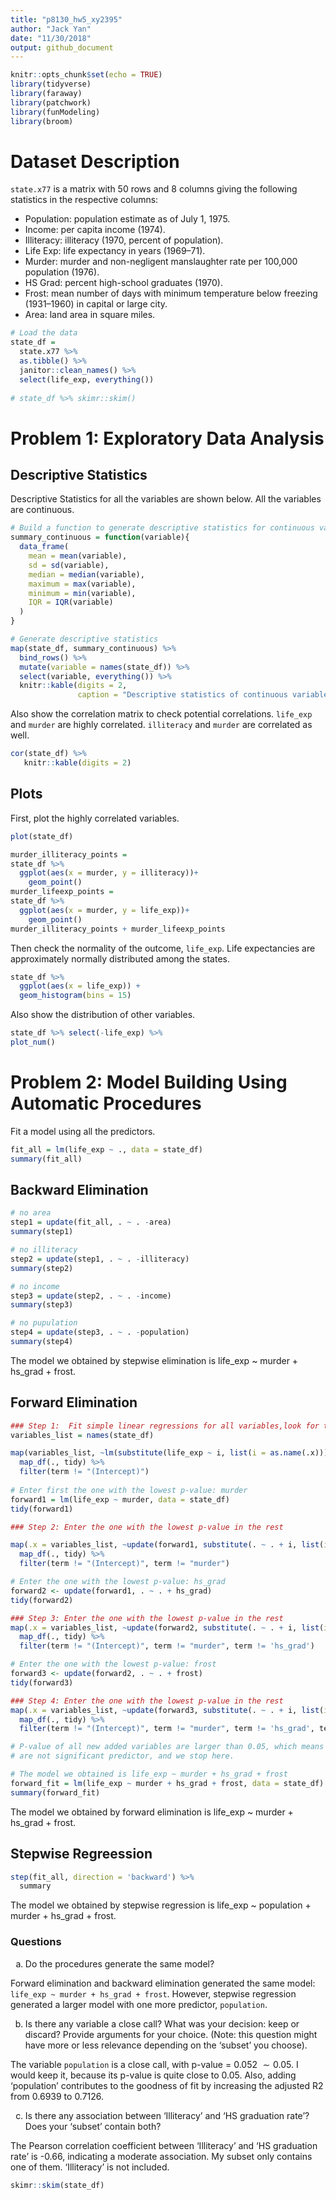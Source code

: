```yaml
---
title: "p8130_hw5_xy2395"
author: "Jack Yan"
date: "11/30/2018"
output: github_document
---
```


```r
knitr::opts_chunk$set(echo = TRUE)
library(tidyverse)
library(faraway) 
library(patchwork)
library(funModeling)
library(broom)
```

# Dataset Description

`state.x77` is a matrix with 50 rows and 8 columns giving the following statistics in the respective columns:

*  Population: population estimate as of July 1, 1975.
*  Income: per capita income (1974).
*  Illiteracy: illiteracy (1970, percent of population).
*  Life Exp: life expectancy in years (1969–71).
*  Murder: murder and non-negligent manslaughter rate per 100,000 population (1976).
*  HS Grad: percent high-school graduates (1970).
*  Frost: mean number of days with minimum temperature below freezing (1931–1960) in capital or large city.
*  Area: land area in square miles.

```r
# Load the data
state_df = 
  state.x77 %>% 
  as.tibble() %>% 
  janitor::clean_names() %>% 
  select(life_exp, everything())
  
# state_df %>% skimr::skim()
```

# Problem 1: Exploratory Data Analysis

## Descriptive Statistics

Descriptive Statistics for all the variables are shown below. All the variables are continuous.

```r
# Build a function to generate descriptive statistics for continuous variables
summary_continuous = function(variable){
  data_frame(
    mean = mean(variable),
    sd = sd(variable),
    median = median(variable),
    maximum = max(variable),
    minimum = min(variable),
    IQR = IQR(variable)
  )
}

# Generate descriptive statistics
map(state_df, summary_continuous) %>% 
  bind_rows() %>% 
  mutate(variable = names(state_df)) %>% 
  select(variable, everything()) %>% 
  knitr::kable(digits = 2, 
               caption = "Descriptive statistics of continuous variables")
```

Also show the correlation matrix to check potential correlations. `life_exp` and `murder` are highly correlated. `illiteracy` and `murder` are correlated as well.

```r
cor(state_df) %>% 
   knitr::kable(digits = 2)
```

## Plots

First, plot the highly correlated variables.

```r
plot(state_df)

murder_illiteracy_points = 
state_df %>% 
  ggplot(aes(x = murder, y = illiteracy))+
    geom_point()
murder_lifeexp_points = 
state_df %>% 
  ggplot(aes(x = murder, y = life_exp))+
    geom_point()
murder_illiteracy_points + murder_lifeexp_points
```

Then check the normality of the outcome, `life_exp`. Life expectancies are approximately normally distributed among the states. 

```r
state_df %>% 
  ggplot(aes(x = life_exp)) +
  geom_histogram(bins = 15)
```

Also show the distribution of other variables.

```r
state_df %>% select(-life_exp) %>% 
plot_num()
```


# Problem 2: Model Building Using Automatic Procedures

Fit a model using all the predictors.

```r
fit_all = lm(life_exp ~ ., data = state_df) 
summary(fit_all)
```

## Backward Elimination

```r
# no area
step1 = update(fit_all, . ~ . -area)
summary(step1)

# no illiteracy
step2 = update(step1, . ~ . -illiteracy)
summary(step2)

# no income
step3 = update(step2, . ~ . -income)
summary(step3)

# no pupulation
step4 = update(step3, . ~ . -population)
summary(step4)
```

The model we obtained by stepwise elimination is life_exp ~ murder + hs_grad + frost.

## Forward Elimination

```r
### Step 1:  Fit simple linear regressions for all variables,look for the variable with lowest p-value
variables_list = names(state_df) 

map(variables_list, ~lm(substitute(life_exp ~ i, list(i = as.name(.x))), data = state_df)) %>% 
  map_df(., tidy) %>% 
  filter(term != "(Intercept)")
  
# Enter first the one with the lowest p-value: murder
forward1 = lm(life_exp ~ murder, data = state_df)
tidy(forward1)

### Step 2: Enter the one with the lowest p-value in the rest 

map(.x = variables_list, ~update(forward1, substitute(. ~ . + i, list(i = as.name(.x))))) %>% 
  map_df(., tidy) %>% 
  filter(term != "(Intercept)", term != "murder")

# Enter the one with the lowest p-value: hs_grad
forward2 <- update(forward1, . ~ . + hs_grad)
tidy(forward2)

### Step 3: Enter the one with the lowest p-value in the rest 
map(.x = variables_list, ~update(forward2, substitute(. ~ . + i, list(i = as.name(.x))))) %>% 
  map_df(., tidy) %>% 
  filter(term != "(Intercept)", term != "murder", term != 'hs_grad')

# Enter the one with the lowest p-value: frost
forward3 <- update(forward2, . ~ . + frost)
tidy(forward3)

### Step 4: Enter the one with the lowest p-value in the rest 
map(.x = variables_list, ~update(forward3, substitute(. ~ . + i, list(i = as.name(.x))))) %>% 
  map_df(., tidy) %>% 
  filter(term != "(Intercept)", term != "murder", term != 'hs_grad', term != 'frost')

# P-value of all new added variables are larger than 0.05, which means that they 
# are not significant predictor, and we stop here.

# The model we obtained is life_exp ~ murder + hs_grad + frost
forward_fit = lm(life_exp ~ murder + hs_grad + frost, data = state_df)
summary(forward_fit)
```

The model we obtained by forward elimination is life_exp ~ murder + hs_grad + frost.

## Stepwise Regreession

```r
step(fit_all, direction = 'backward') %>% 
  summary
```

The model we obtained by stepwise regression is life_exp ~ population + murder + hs_grad + frost.

### Questions

a) Do the procedures generate the same model?

Forward elimination and backward elimination generated the same model: `life_exp ~ murder + hs_grad + frost`. However, stepwise regression generated a larger model with one more predictor, `population`.

b) Is there any variable a close call? What was your decision: keep or discard? Provide
arguments for your choice. (Note: this question might have more or less relevance depending
on the ‘subset’ you choose).

The variable `population` is a close call, with p-value = 0.052 $\sim 0.05$. I would keep it, because its p-value is quite close to 0.05. Also, adding 'population' contributes to the goodness of fit by increasing the adjusted R2 from 0.6939 to 0.7126. 
 
c) Is there any association between ‘Illiteracy’ and ‘HS graduation rate’? Does your ‘subset’
contain both?

The Pearson correlation coefficient between ‘Illiteracy’ and ‘HS graduation rate’ is -0.66, indicating a moderate association. My subset only contains one of them. ‘Illiteracy’ is not included.



```r
skimr::skim(state_df)
```




